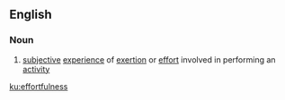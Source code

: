 ==English==

===Noun===
{{en-noun|-}}
# {{context|psychology|lang=en}} [[subjective]] [[experience]] of [[exertion]] or [[effort]] involved in performing an [[activity]]

[[ku:effortfulness]]